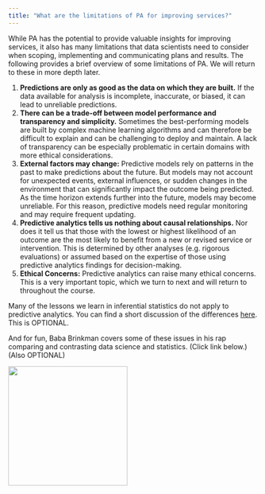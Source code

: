 ```yaml
---
title: "What are the limitations of PA for improving services?"
---
```


While PA has the potential to provide valuable insights for improving services, it also has many limitations that data scientists need to consider when scoping, implementing and communicating plans and results. The following provides a brief overview of some limitations of PA. We will return to these in more depth later.  

1.  **Predictions are only as good as the data on which they are built.** If the data available for analysis is incomplete, inaccurate, or biased, it can lead to unreliable predictions.
2.  **There can be a trade-off between model performance and transparency and simplicity.** Sometimes the best-performing models are built by complex machine learning algorithms and can therefore be difficult to explain and can be challenging to deploy and maintain. A lack of transparency can be especially problematic in certain domains with more ethical considerations.
3.  **External factors may change:** Predictive models rely on patterns in the past to make predictions about the future. But models may not account for unexpected events, external influences, or sudden changes in the environment that can significantly impact the outcome being predicted. As the time horizon extends further into the future, models may become unreliable. For this reason, predictive models need regular monitoring and may require frequent updating.
4.  **Predictive analytics tells us nothing about causal relationships.** Nor does it tell us that those with the lowest or highest likelihood of an outcome are the most likely to benefit from a new or revised service or intervention. This is determined by other analyses (e.g. rigorous evaluations) or assumed based on the expertise of those using predictive analytics findings for decision-making. 
6.  **Ethical Concerns:** Predictive analytics can raise many ethical concerns. This is a very important topic, which we turn to next and will return to throughout the course.

Many of the lessons we learn in inferential statistics do not apply to predictive analytics. You can find a short discussion of the differences [here](OptionalPAvsInfStat.qmd). This is OPTIONAL. 

And for fun, Baba Brinkman covers some of these issues in his rap comparing and contrasting data science and statistics. (Click link below.) (Also OPTIONAL)

[![](images/BabaBrinkmanDSvsStat.jpeg){fig-align="center" width="2.5in"}](https://music.bababrinkman.com/track/data-science)

